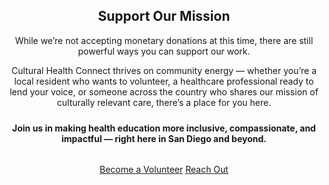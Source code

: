 <!-- DONATE PAGE CONTENT -->
<div class="container section" style="text-align:center;">
<h2>Support Our Mission</h2>
<p>
While we’re not accepting monetary donations at this time, there are still powerful ways you can support our work.
</p>
<p>
Cultural Health Connect thrives on community energy — whether you're a local resident who wants to volunteer, a healthcare professional ready to lend your voice, or someone across the country who shares our mission of culturally relevant care, there's a place for you here.
</p>
<p style="font-weight: bold; margin-top: 1.5rem;">
Join us in making health education more inclusive, compassionate, and impactful — right here in San Diego and beyond.
</p>

<p style="margin-top: 2rem;">
<a href="contact.html" class="btn">Become a Volunteer</a>
<a href="contact.html" class="btn">Reach Out</a>
</p>
</div>
